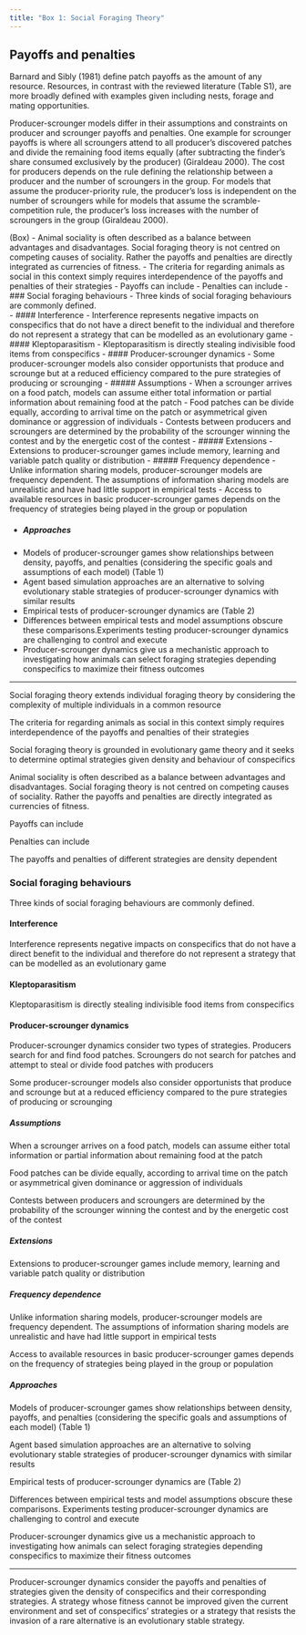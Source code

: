 ```yaml
---
title: "Box 1: Social Foraging Theory"
---
```


<!-- emphasize vs information sharing --> 


## Payoffs and penalties

Barnard and Sibly (1981) define patch payoffs as the amount of any resource. Resources, in contrast with the reviewed literature (Table S1), are more broadly defined with examples given including nests, forage and mating opportunities. 

Producer-scrounger models differ in their assumptions and constraints on producer and scrounger payoffs and penalties. One example for scrounger payoffs is where all scroungers attend to all producer's discovered patches and divide the remaining food items equally (after subtracting the finder's share consumed exclusively by the producer) (Giraldeau 2000). The cost for producers depends on the rule defining the relationship between a producer and the number of scroungers in the group. For models that assume the producer-priority rule, the producer's loss is independent on the number of scroungers while for models that assume the scramble-competition rule, the producer's loss increases with the number of scroungers in the group (Giraldeau 2000).


<!--
Social foraging box:
Broad introduction that overviews how social foraging extends individual foraging
and why this is necessary

Types of social foraging behaviours: interference, kleptoparasitism, p-s

Types of relationships: altruism etc

Types of models: information sharing, p-s, simulations, ESS, etc

-->

(Box)
- Animal sociality is often described as a balance between advantages and disadvantages. Social foraging theory is not centred on competing causes of sociality. Rather the payoffs and penalties are directly integrated as currencies of fitness. 
- The criteria for regarding animals as social in this context simply requires interdependence of the payoffs and penalties of their strategies
- Payoffs can include
- Penalties can include
- ### Social foraging behaviours 
- Three kinds of social foraging behaviours are commonly defined.  
- #### Interference
- Interference represents negative impacts on conspecifics that do not have a direct benefit to the individual and therefore do not represent a strategy that can be modelled as an evolutionary game
- #### Kleptoparasitism
- Kleptoparasitism is directly stealing indivisible food items from conspecifics
- #### Producer-scrounger dynamics
- Some producer-scrounger models also consider opportunists that produce and scrounge but at a reduced efficiency compared to the pure strategies of producing or scrounging
- ##### Assumptions
- When a scrounger arrives on a food patch, models can assume either total information or partial information about remaining food at the patch
- Food patches can be divide equally, according to arrival time on the patch or asymmetrical given dominance or aggression of individuals
- Contests between producers and scroungers are determined by the probability of the scrounger winning the contest and by the energetic cost of the contest
- ##### Extensions
- Extensions to producer-scrounger games include memory, learning and variable patch quality or distribution <!-- distribution https://pubmed.ncbi.nlm.nih.gov/19501599/ -->
- ##### Frequency dependence
- Unlike information sharing models, producer-scrounger models are frequency dependent. The assumptions of information sharing models are unrealistic and have had little support in empirical tests
- Access to available resources in basic producer-scrounger games depends on the frequency of strategies being played in the group or population

<!--At low density, scrounging is disfavored
due to low overall number of producers. At high density, scrounging becomes more
favorable given more opportunities to scrounge from producers. The inverse
is true for producers where high density is disfavored given lower available
empty patches in the environment. 
-->

- ##### Approaches
<!-- optimization methods --> 
- Models of producer-scrounger games show relationships between density, payoffs, and penalties (considering the specific goals and assumptions of each model) (Table 1)
- Agent based simulation approaches are an alternative to solving evolutionary stable strategies of producer-scrounger dynamics with similar results
- Empirical tests of producer-scrounger dynamics are (Table 2) 
<!-- diverse and support models or not diverse and somewhat disagree.. 
body size https://link.springer.com/article/10.1007/s12080-018-0375-2
-->
- Differences between empirical tests and model assumptions obscure these comparisons.Experiments testing producer-scrounger dynamics are challenging to control and execute
- Producer-scrounger dynamics give us a mechanistic approach to investigating how animals can select foraging strategies depending conspecifics to maximize their fitness outcomes



---

Social foraging theory extends individual foraging theory by considering
the complexity of multiple individuals in a common resource

The criteria for regarding animals as social in this context simply
requires interdependence of the payoffs and penalties of their strategies

Social foraging theory is grounded in evolutionary game theory and it seeks to 
determine optimal strategies given density and behaviour of conspecifics

Animal sociality is often described as a balance between advantages and disadvantages. 
Social foraging theory is not centred on competing causes of sociality. Rather
the payoffs and penalties are directly integrated as currencies of fitness. 

Payoffs can include

Penalties can include

The payoffs and penalties of different strategies are density dependent

### Social foraging behaviours 

Three kinds of social foraging behaviours are commonly defined.  

#### Interference

Interference represents negative impacts on conspecifics that do not
have a direct benefit to the individual and therefore do not represent 
a strategy that can be modelled as an evolutionary game

#### Kleptoparasitism
Kleptoparasitism is directly stealing indivisible food items from conspecifics


#### Producer-scrounger dynamics
Producer-scrounger dynamics consider two types of strategies. Producers search
for and find food patches. Scroungers do not search for patches and attempt
to steal or divide food patches with producers

Some producer-scrounger models also consider opportunists that produce and 
scrounge but at a reduced efficiency compared to the pure strategies of 
producing or scrounging

##### Assumptions

When a scrounger arrives on a food patch, models can assume either 
total information or partial information about remaining food at the patch

Food patches can be divide equally, according to arrival time on the patch 
or asymmetrical given dominance or aggression of individuals

Contests between producers and scroungers are determined by the probability 
of the scrounger winning the contest and by the energetic cost of the contest

##### Extensions

Extensions to producer-scrounger games include memory, learning and variable
patch quality or distribution 
<!-- distribution https://pubmed.ncbi.nlm.nih.gov/19501599/ -->


##### Frequency dependence

Unlike information sharing models, producer-scrounger models are 
frequency dependent. The assumptions of information sharing models are 
unrealistic and have had little support in empirical tests

Access to available resources in basic producer-scrounger games depends on 
the frequency of strategies being played in the group or population

<!--At low density, scrounging is disfavored
due to low overall number of producers. At high density, scrounging becomes more
favorable given more opportunities to scrounge from producers. The inverse
is true for producers where high density is disfavored given lower available
empty patches in the environment. 
-->

##### Approaches
<!-- optimization methods --> 
Models of producer-scrounger games show relationships between density, 
payoffs, and penalties (considering the specific goals and assumptions of 
each model) (Table 1)

Agent based simulation approaches are an alternative to solving evolutionary
stable strategies of producer-scrounger dynamics with similar results

Empirical tests of producer-scrounger dynamics are (Table 2)
<!-- diverse and support models or not diverse and somewhat disagree.. 
body size https://link.springer.com/article/10.1007/s12080-018-0375-2
-->

Differences between empirical tests and model assumptions obscure these comparisons.
Experiments testing producer-scrounger dynamics are challenging to 
control and execute

Producer-scrounger dynamics give us a mechanistic approach to investigating
how animals can select foraging strategies depending conspecifics to maximize 
their fitness outcomes





---
Producer-scrounger dynamics consider the payoffs and penalties of strategies given the density of conspecifics and their corresponding strategies. A strategy whose fitness cannot be improved given the current environment and set of conspecifics' strategies or a strategy that resists the invasion of a rare alternative is an evolutionary stable strategy.